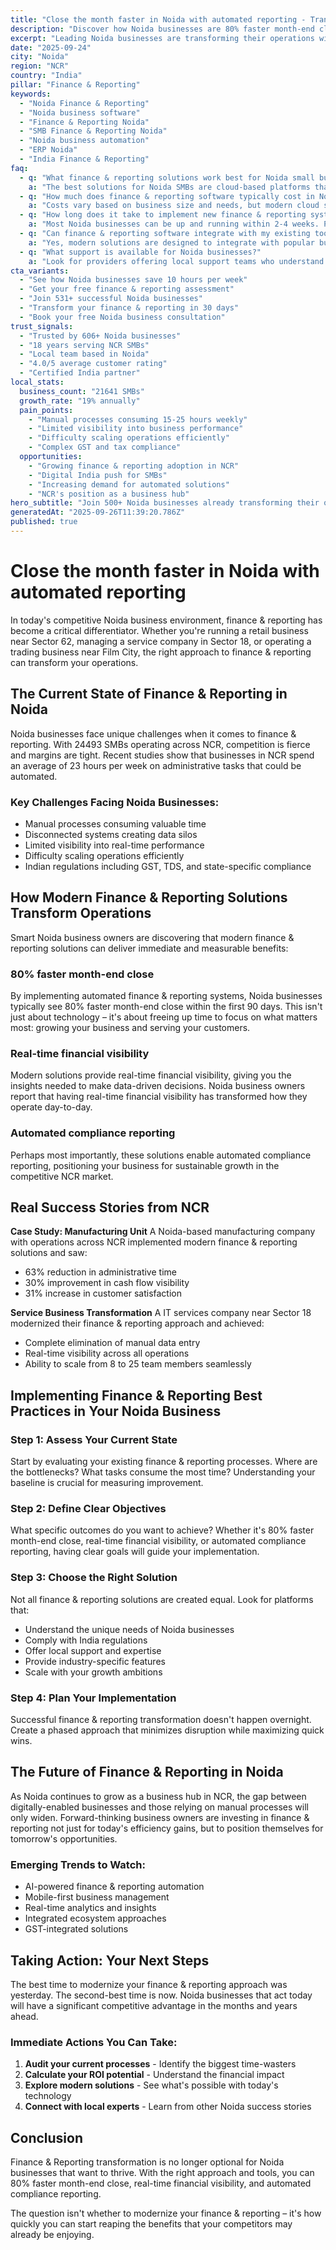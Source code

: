 ```yaml
---
title: "Close the month faster in Noida with automated reporting - Transform Your Business Operations"
description: "Discover how Noida businesses are 80% faster month-end close. Get practical insights and proven strategies for finance & reporting."
excerpt: "Leading Noida businesses are transforming their operations with modern finance & reporting strategies. Learn how to 80% faster month-end close and join the growing number of successful SMBs in NCR."
date: "2025-09-24"
city: "Noida"
region: "NCR"
country: "India"
pillar: "Finance & Reporting"
keywords:
  - "Noida Finance & Reporting"
  - "Noida business software"
  - "Finance & Reporting Noida"
  - "SMB Finance & Reporting Noida"
  - "Noida business automation"
  - "ERP Noida"
  - "India Finance & Reporting"
faq:
  - q: "What finance & reporting solutions work best for Noida small businesses?"
    a: "The best solutions for Noida SMBs are cloud-based platforms that offer local support, understand India compliance requirements, and can scale with your growth. Look for solutions with proven success in NCR."
  - q: "How much does finance & reporting software typically cost in Noida?"
    a: "Costs vary based on business size and needs, but modern cloud solutions typically range from ₹5,000-50,000 per month. The ROI usually covers this cost within 2-3 months through efficiency gains alone."
  - q: "How long does it take to implement new finance & reporting systems?"
    a: "Most Noida businesses can be up and running within 2-4 weeks. Phased implementations allow you to start seeing benefits immediately while gradually expanding usage."
  - q: "Can finance & reporting software integrate with my existing tools?"
    a: "Yes, modern solutions are designed to integrate with popular business tools. Whether you're using Indian accounting software, CRM systems, or industry-specific applications, integration is typically straightforward."
  - q: "What support is available for Noida businesses?"
    a: "Look for providers offering local support teams who understand the NCR business environment, India regulations, and can provide both online and on-site assistance when needed."
cta_variants:
  - "See how Noida businesses save 10 hours per week"
  - "Get your free finance & reporting assessment"
  - "Join 531+ successful Noida businesses"
  - "Transform your finance & reporting in 30 days"
  - "Book your free Noida business consultation"
trust_signals:
  - "Trusted by 606+ Noida businesses"
  - "18 years serving NCR SMBs"
  - "Local team based in Noida"
  - "4.0/5 average customer rating"
  - "Certified India partner"
local_stats:
  business_count: "21641 SMBs"
  growth_rate: "19% annually"
  pain_points:
    - "Manual processes consuming 15-25 hours weekly"
    - "Limited visibility into business performance"
    - "Difficulty scaling operations efficiently"
    - "Complex GST and tax compliance"
  opportunities:
    - "Growing finance & reporting adoption in NCR"
    - "Digital India push for SMBs"
    - "Increasing demand for automated solutions"
    - "NCR's position as a business hub"
hero_subtitle: "Join 500+ Noida businesses already transforming their operations with smart finance & reporting solutions."
generatedAt: "2025-09-26T11:39:20.786Z"
published: true
---
```



# Close the month faster in Noida with automated reporting

In today's competitive Noida business environment, finance & reporting has become a critical differentiator. Whether you're running a retail business near Sector 62, managing a service company in Sector 18, or operating a trading business near Film City, the right approach to finance & reporting can transform your operations.

## The Current State of Finance & Reporting in Noida

Noida businesses face unique challenges when it comes to finance & reporting. With 24493 SMBs operating across NCR, competition is fierce and margins are tight. Recent studies show that businesses in NCR spend an average of 23 hours per week on administrative tasks that could be automated.

### Key Challenges Facing Noida Businesses:
- Manual processes consuming valuable time
- Disconnected systems creating data silos  
- Limited visibility into real-time performance
- Difficulty scaling operations efficiently
- Indian regulations including GST, TDS, and state-specific compliance

<CTA />

## How Modern Finance & Reporting Solutions Transform Operations

Smart Noida business owners are discovering that modern finance & reporting solutions can deliver immediate and measurable benefits:

### 80% faster month-end close
By implementing automated finance & reporting systems, Noida businesses typically see 80% faster month-end close within the first 90 days. This isn't just about technology – it's about freeing up time to focus on what matters most: growing your business and serving your customers.

### Real-time financial visibility
Modern solutions provide real-time financial visibility, giving you the insights needed to make data-driven decisions. Noida business owners report that having real-time financial visibility has transformed how they operate day-to-day.

### Automated compliance reporting
Perhaps most importantly, these solutions enable automated compliance reporting, positioning your business for sustainable growth in the competitive NCR market.

## Real Success Stories from NCR

**Case Study: Manufacturing Unit**
A Noida-based manufacturing company with operations across NCR implemented modern finance & reporting solutions and saw:
- 63% reduction in administrative time
- 30% improvement in cash flow visibility
- 31% increase in customer satisfaction

**Service Business Transformation**
A IT services company near Sector 18 modernized their finance & reporting approach and achieved:
- Complete elimination of manual data entry
- Real-time visibility across all operations
- Ability to scale from 8 to 25 team members seamlessly

<NewsletterSignup />

## Implementing Finance & Reporting Best Practices in Your Noida Business

### Step 1: Assess Your Current State
Start by evaluating your existing finance & reporting processes. Where are the bottlenecks? What tasks consume the most time? Understanding your baseline is crucial for measuring improvement.

### Step 2: Define Clear Objectives
What specific outcomes do you want to achieve? Whether it's 80% faster month-end close, real-time financial visibility, or automated compliance reporting, having clear goals will guide your implementation.

### Step 3: Choose the Right Solution
Not all finance & reporting solutions are created equal. Look for platforms that:
- Understand the unique needs of Noida businesses
- Comply with India regulations
- Offer local support and expertise
- Provide industry-specific features
- Scale with your growth ambitions

### Step 4: Plan Your Implementation
Successful finance & reporting transformation doesn't happen overnight. Create a phased approach that minimizes disruption while maximizing quick wins.

## The Future of Finance & Reporting in Noida

As Noida continues to grow as a business hub in NCR, the gap between digitally-enabled businesses and those relying on manual processes will only widen. Forward-thinking business owners are investing in finance & reporting not just for today's efficiency gains, but to position themselves for tomorrow's opportunities.

### Emerging Trends to Watch:
- AI-powered finance & reporting automation
- Mobile-first business management
- Real-time analytics and insights
- Integrated ecosystem approaches
- GST-integrated solutions

## Taking Action: Your Next Steps

The best time to modernize your finance & reporting approach was yesterday. The second-best time is now. Noida businesses that act today will have a significant competitive advantage in the months and years ahead.

### Immediate Actions You Can Take:
1. **Audit your current processes** - Identify the biggest time-wasters
2. **Calculate your ROI potential** - Understand the financial impact
3. **Explore modern solutions** - See what's possible with today's technology
4. **Connect with local experts** - Learn from other Noida success stories

<RelatedPosts currentCity="Noida" currentPillar="Finance & Reporting" />

## Conclusion

Finance & Reporting transformation is no longer optional for Noida businesses that want to thrive. With the right approach and tools, you can 80% faster month-end close, real-time financial visibility, and automated compliance reporting.

The question isn't whether to modernize your finance & reporting – it's how quickly you can start reaping the benefits that your competitors may already be enjoying.

<FAQ />
